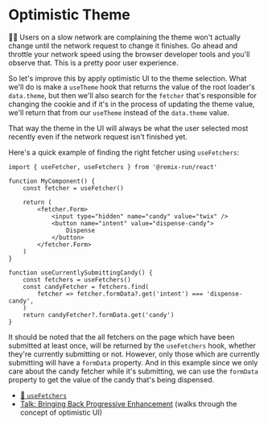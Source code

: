 # Optimistic Theme

👨‍💼 Users on a slow network are complaining the theme won't actually change until
the network request to change it finishes. Go ahead and throttle your network
speed using the browser developer tools and you'll observe that. This is a
pretty poor user experience.

So let's improve this by apply optimistic UI to the theme selection. What we'll
do is make a `useTheme` hook that returns the value of the root loader's
`data.theme`, but then we'll also search for the `fetcher` that's responsible
for changing the cookie and if it's in the process of updating the theme value,
we'll return that from our `useTheme` instead of the `data.theme` value.

That way the theme in the UI will always be what the user selected most recently
even if the network request isn't finished yet.

Here's a quick example of finding the right fetcher using `useFetchers`:

```tsx
import { useFetcher, useFetchers } from '@remix-run/react'

function MyComponent() {
	const fetcher = useFetcher()

	return (
		<fetcher.Form>
			<input type="hidden" name="candy" value="twix" />
			<button name="intent" value="dispense-candy">
				Dispense
			</button>
		</fetcher.Form>
	)
}

function useCurrentlySubmittingCandy() {
	const fetchers = useFetchers()
	const candyFetcher = fetchers.find(
		fetcher => fetcher.formData?.get('intent') === 'dispense-candy',
	)
	return candyFetcher?.formData.get('candy')
}
```

It should be noted that the all fetchers on the page which have been submitted
at least once, will be returned by the `useFetchers` hook, whether they're
currently submitting or not. However, only those which are currently submitting
will have a `formData` property. And in this example since we only care about
the candy fetcher while it's submitting, we can use the `formData` property to
get the value of the candy that's being dispensed.

- [📜 `useFetchers`](https://remix.run/docs/en/main/hooks/use-fetchers)
- [Talk: Bringing Back Progressive Enhancement](https://www.youtube.com/watch?v=EzLGleT1yrY&list=PLV5CVI1eNcJgNqzNwcs4UKrlJdhfDjshf) (walks through the concept of optimistic UI)
